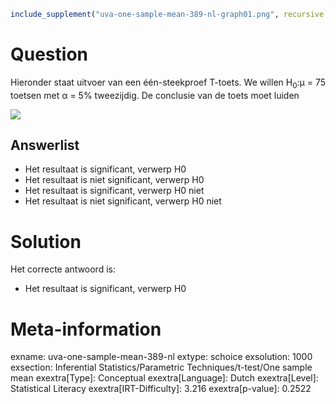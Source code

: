 ```r
include_supplement("uva-one-sample-mean-389-nl-graph01.png", recursive = TRUE)
```

Question
========

Hieronder staat uitvoer van een één-steekproef T-toets. We willen H~0~:μ
= 75 toetsen met α = 5% tweezijdig. De conclusie van de toets moet
luiden

![](uva-one-sample-mean-389-nl-graph01.png)

Answerlist
----------

* Het resultaat is significant, verwerp H0
* Het resultaat is niet significant, verwerp H0
* Het resultaat is significant, verwerp H0 niet
* Het resultaat is niet significant, verwerp H0 niet

Solution
========

Het correcte antwoord is: 

* Het resultaat is significant, verwerp H0

Meta-information
================
exname: uva-one-sample-mean-389-nl
extype: schoice
exsolution: 1000
exsection: Inferential Statistics/Parametric Techniques/t-test/One sample mean
exextra[Type]: Conceptual
exextra[Language]: Dutch
exextra[Level]: Statistical Literacy
exextra[IRT-Difficulty]: 3.216
exextra[p-value]: 0.2522
